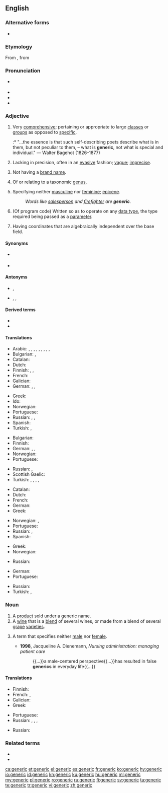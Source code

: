 {{also|genèric}}
==English==
{{wikipedia}}

===Alternative forms===
* {{l|en|generick}} {{qualifier|obsolete}}

===Etymology===
{{PIE root|en|ǵenh₁}}
From {{etyl|frm|en}} {{m|frm|générique}}, from {{etyl|la|en}} {{m|la|genus||genus, kind}}

===Pronunciation===
* {{a|RP}} {{IPA|/dʒɪˈnɛɹɪk/|lang=en}}
* {{audio|en-us-generic.ogg|Audio (US)|lang=en}}
* {{hyphenation|gen|er|ic|lang=en}}
* {{rhymes|ɛrɪk|lang=en}}

===Adjective===
{{en-adj}}

# Very [[comprehensive]]; pertaining or appropriate to large [[class]]es or [[group]]s as opposed to [[specific]].
#:* "...the essence is that such self-describing poets describe what is in them, but not peculiar to them, – what is '''generic''', not what is special and individual." &mdash; Walter Bagehot (1826–1877)
# Lacking in precision, often in an [[evasive]] fashion; [[vague]]; [[imprecise]].
# {{lb|en|of a product or drug}} Not having a [[brand name]].
# {{lb|en|biology|not comparable}} Of or relating to a taxonomic [[genus]].
# {{lb|en|grammar}} Specifying neither [[masculine]] nor [[feminine]]; [[epicene]].
#: ''Words like [[salesperson]] and [[firefighter]] are '''generic'''.''
# {{lb|en|computing}} (Of program code) Written so as to operate on any [[data type]], the type required being passed as a [[parameter]].
# {{lb|en|geometry|of a [[point]]}} Having coordinates that are algebraically independent over the base field.

====Synonyms====
* {{sense|comprehensive}} {{l|en|general}}
* {{sense|lacking a brand}} {{l|en|unbranded}}

====Antonyms====
* {{sense|comprehensive}} {{l|en|specific}}, {{l|en|proprietary}}
* {{sense|lacking a brand}} {{l|en|non-generic}}, {{l|en|proprietary}}, {{l|en|branded}}

====Derived terms====
* {{l|en|genericity}}
* {{l|en|genericness}}

====Translations====
{{trans-top|very comprehensive}}
* Arabic: {{t|ar|إِجْمالِيّ}}, {{t|ar|جامِع}}, {{t|ar|شامِل}}, {{t|ar|شُمُولِيّ}}, {{t|ar|عامّ}}, {{t|ar|عُمُومِيّ}}, {{t|ar|عَمِيم}}, {{t|ar|كُلِّيّ}}, {{t+|ar|مُحِيط}}, {{t+|ar|مُطْلَق}}
* Bulgarian: {{t+|bg|обширен|sc=Cyrl}}, {{t|bg|неспецифичен|sc=Cyrl}}
* Catalan: {{t|ca|genèric}}
* Dutch: {{t+|nl|generiek}}
* Finnish: {{t+|fi|yleinen}}, {{t|fi|yleis-}}, {{t+|fi|geneerinen}}
* French: {{t+|fr|générique}}
* Galician: {{t|gl|xenérico|m}}
* German: {{t+|de|allgemein}}, {{t+|de|generisch}}, {{t+|de|typisch}}
{{trans-mid}}
* Greek: {{t+|el|γενικός|m}}
* Ido: {{t+|io|generala}}
* Norwegian: {{t|no|generisk}}
* Portuguese: {{t+|pt|genérico}}
* Russian: {{t+|ru|о́бщий}}, {{t+|ru|обобщённый}} {{qualifier|generalized}}, {{t+|ru|всео́бщий}} {{qualifier|general, universal}}
* Spanish: {{t+|es|genérico}}
* Turkish: {{t+|tr|genelleyici}}, {{t+|tr|kapsamlı}}
{{trans-bottom}}

{{trans-top|of, or relating to a genus}}
* Bulgarian: {{t+|bg|родов|sc=Cyrl}}
* Finnish: {{t|fi|suku-}}
* German: {{t|de|artmäßig}}, {{t|de|gattungsmäßig}}, {{t|de|arttypisch}}
* Norwegian: {{t|no|generisk}}
* Portuguese: {{t+|pt|genérico}}
{{trans-mid}}
* Russian: {{t+|ru|родово́й}}, {{t+|ru|видово́й}}
* Scottish Gaelic: {{t|gd|gneitheach}}
* Turkish: {{t|tr|cinsle ilgili}}, {{t|tr|eşdeğer}}, {{t|tr|familyaya ait|alt=familyaya āit}}, {{t|tr|soya mahsus}}, {{t|tr|soya özgü}}
{{trans-bottom}}

{{trans-top|not having a brand name}}
* Catalan: {{t|ca|genèric}}
* Dutch: {{t+|nl|generiek}}
* French: {{t+|fr|générique}}
* German: {{t+|de|Generikum|n}}
* Greek: {{t+|el|γενόσημο|n}} {{qualifier|of a drug}}
{{trans-mid}}
* Norwegian: {{t|no|merkelo/s}}, {{t|no|generisk}}
* Portuguese: {{t+|pt|genérico}}
* Russian: {{t+|ru|нема́рочный}}, {{t|ru|безма́рочный}}
* Spanish: {{t+|es|genérico}} {{qualifier|of a drug}}
{{trans-bottom}}

{{trans-top|specifying neither masculine nor feminine e.g. salesperson}}
* Greek: {{t+|el|ουδέτερο|n}}
* Norwegian: {{t|no|kjo/nnsno/ytral}}
{{trans-mid}}
* Russian: {{t+|ru|о́бщий}}
{{trans-bottom}}

{{trans-top|(computing) written so as to operate on any data type}}
* German: {{t+|de|generisch}}
* Portuguese: {{t+|pt|genérico}}
{{trans-mid}}
* Russian: {{t+|ru|обобщённый}}
* Turkish: {{t+|tr|jenerik}}, {{t|tr|üreysel}}
{{trans-bottom}}

===Noun===
{{en-noun}}

# A [[product]] sold under a generic name.
# A [[wine]] that is a [[blend]] of several wines, or made from a blend of several [[grape]] [[varieties]].
# {{lb|en|grammar}} A term that specifies neither [[male]] nor [[female]].
#* '''1998''', Jacqueline A. Dienemann, ''Nursing administration: managing patient care''
#*: {{...}}a male-centered perspective{{...}}has resulted in false '''generics''' in everyday life{{...}}

====Translations====
{{trans-top|a product sold under a generic name}}
* Finnish: {{t|fi|[[geneerinen]] [[tuote]]}}
* French: {{t+|fr|médicament générique|m}}, {{t|fr|produit générique|m}}
* Galician: {{t|gl|xenérico|m}}
* Greek: {{t+|el|γενόσημος|m}}
{{trans-mid}}
* Portuguese: {{t+|pt|genérico|m}}
* Russian: {{t+|ru|джене́рик|m|tr=dženɛ́rik}}, {{t+|ru|джене́рик|m}} {{qualifier|medicine}}, {{t|ru|[[непатентованный|непатенто́ванное]] [[лекарственный|лека́рственное]] [[сре́дство]]|n}}, {{t|ru|[[нема́рочный]]/[[безма́рочный]] [[това́р]]|m}}
{{trans-bottom}}

{{trans-top|a wine that is a blend of several wines, or made from a blend of several grape varieties}}
* Russian: {{t|ru|[[немарочный|нема́рочное]] [[вино́]]|n}}
{{trans-mid}}
{{trans-bottom}}

===Related terms===
* {{l|en|gender}}
* {{l|en|genus}}

[[ca:generic]]
[[et:generic]]
[[el:generic]]
[[es:generic]]
[[fr:generic]]
[[ko:generic]]
[[hy:generic]]
[[io:generic]]
[[id:generic]]
[[kn:generic]]
[[ku:generic]]
[[hu:generic]]
[[ml:generic]]
[[my:generic]]
[[pl:generic]]
[[ro:generic]]
[[ru:generic]]
[[fi:generic]]
[[sv:generic]]
[[ta:generic]]
[[te:generic]]
[[tr:generic]]
[[vi:generic]]
[[zh:generic]]